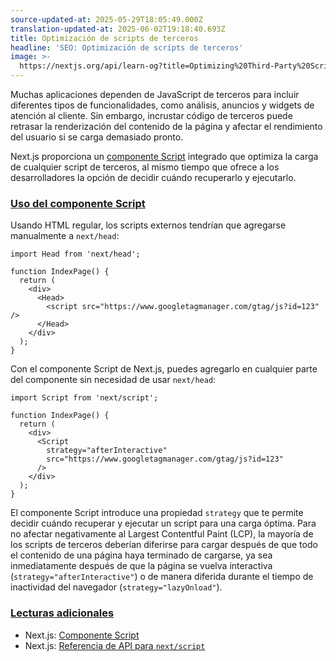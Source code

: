 ```yaml
---
source-updated-at: 2025-05-29T18:05:49.000Z
translation-updated-at: 2025-06-02T19:18:40.693Z
title: Optimización de scripts de terceros
headline: 'SEO: Optimización de scripts de terceros'
image: >-
  https://nextjs.org/api/learn-og?title=Optimizing%20Third-Party%20Scripts&amp;chapter=28
---
```


Muchas aplicaciones dependen de JavaScript de terceros para incluir diferentes tipos de funcionalidades, como análisis, anuncios y widgets de atención al cliente. Sin embargo, incrustar código de terceros puede retrasar la renderización del contenido de la página y afectar el rendimiento del usuario si se carga demasiado pronto.

Next.js proporciona un [componente Script](/docs/basic-features/script) integrado que optimiza la carga de cualquier script de terceros, al mismo tiempo que ofrece a los desarrolladores la opción de decidir cuándo recuperarlo y ejecutarlo.

### [Uso del componente Script](#using-the-script-component)

Usando HTML regular, los scripts externos tendrían que agregarse manualmente a `next/head`:

```
import Head from 'next/head';
 
function IndexPage() {
  return (
    <div>
      <Head>
        <script src="https://www.googletagmanager.com/gtag/js?id=123" />
      </Head>
    </div>
  );
}
```

Con el componente Script de Next.js, puedes agregarlo en cualquier parte del componente sin necesidad de usar `next/head`:

```
import Script from 'next/script';
 
function IndexPage() {
  return (
    <div>
      <Script
        strategy="afterInteractive"
        src="https://www.googletagmanager.com/gtag/js?id=123"
      />
    </div>
  );
}
```

El componente Script introduce una propiedad `strategy` que te permite decidir cuándo recuperar y ejecutar un script para una carga óptima. Para no afectar negativamente al Largest Contentful Paint (LCP), la mayoría de los scripts de terceros deberían diferirse para cargar después de que todo el contenido de una página haya terminado de cargarse, ya sea inmediatamente después de que la página se vuelva interactiva (`strategy="afterInteractive"`) o de manera diferida durante el tiempo de inactividad del navegador (`strategy="lazyOnload"`).

### [Lecturas adicionales](#further-reading)

*   Next.js: [Componente Script](/docs/basic-features/script)
*   Next.js: [Referencia de API para `next/script`](/docs/api-reference/next/script)